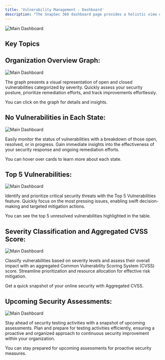 ```yaml
---
title: 'Vulnerability Management - Dashboard'
description: "The SnapSec 360 dashboard page provides a holistic view of your organization's security landscape. It showcases real-time insights, vulnerability metrics, collaboration updates, and executive summaries for informed decision-making and proactive security measures."
---
```


<img
  className="glass rounded-xl"
  src="/images/d1.png"
  alt="Main Dashboard"
/>


## Key Topics
<CardGroup cols={2}>
     <Card title="Introduction" icon="hand" href="#">
   
  </Card>
  <Card title="Organization Overview" icon="sitemap" href="#organization-overview-graph">
    
  </Card>
  <Card title="Vulnerability states" icon="chart-bar" href="#no-vulnerabilities-in-each-state">
   
  </Card>
  <Card title="Top 5 Vulnerabilities" icon="list-ol" href="#top-5-vulnerabilities">
    
  </Card>
  <Card title="Classification and Aggregated Score" icon="ranking-star" href="#severity-classification-and-aggregated-cvss-score">
   
  </Card>

   <Card title="Upcoming Security Assessments" icon="clock-rotate-left" href="#upcoming-security-assessments">
   
  </Card>
</CardGroup>







## Organization Overview Graph:

<img
  className="glass rounded-xl"
  src="/images/csm/2.png"
  alt="Main Dashboard"
/>



The graph presents a visual representation of open and closed vulnerabilities categorized by severity. Quickly assess your security posture, prioritize remediation efforts, and track improvements effortlessly.


<Tip>You can click on the graph for details and insights.</Tip>


## No Vulnerabilities in Each State:

<img
  className="glass rounded-xl"
  src="/images/csm/3.png"
  alt="Main Dashboard"
/>



Easily monitor the status of vulnerabilities with a breakdown of those open, resolved, or in progress. Gain immediate insights into the effectiveness of your security response and ongoing remediation efforts.



<Tip>You can hover over cards to learn more about each state.</Tip>


## Top 5 Vulnerabilities:

<img
  className="glass rounded-xl"
  src="/images/csm/4.png"
  alt="Main Dashboard"
/>

Identify and prioritize critical security threats with the Top 5 Vulnerabilities feature. Quickly focus on the most pressing issues, enabling swift decision-making and targeted mitigation actions.


<Tip>You can see the top 5 unresolved vulnerabilities highlighted in the table.</Tip>

## Severity Classification and Aggregated CVSS Score:
<img
  className="glass rounded-xl"
  src="/images/csm/5.png"
  alt="Main Dashboard"
/>


Classify vulnerabilities based on severity levels and assess their overall impact with an aggregated Common Vulnerability Scoring System (CVSS) score. Streamline prioritization and resource allocation for effective risk mitigation.

<Tip>Get a quick snapshot of your online security with Aggregated CVSS.</Tip>



## Upcoming Security Assessments:
<img
  className="glass rounded-xl"
  src="/images/csm/6.png"
  alt="Main Dashboard"
/>


Stay ahead of security testing activities with a snapshot of upcoming assessments. Plan and prepare for testing activities efficiently, ensuring a proactive and organized approach to continuous security improvement within your organization.

<Tip>You can stay prepared for upcoming assessments for proactive security measures.</Tip>





